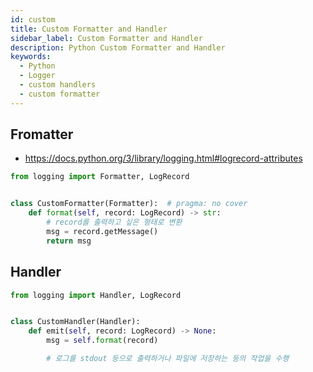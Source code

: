 ```yaml
---
id: custom
title: Custom Formatter and Handler
sidebar_label: Custom Formatter and Handler
description: Python Custom Formatter and Handler
keywords:
  - Python
  - Logger
  - custom handlers
  - custom formatter
---
```


## Fromatter

- https://docs.python.org/3/library/logging.html#logrecord-attributes

```python
from logging import Formatter, LogRecord


class CustomFormatter(Formatter):  # pragma: no cover
    def format(self, record: LogRecord) -> str:
        # record를 출력하고 싶은 형태로 변환
        msg = record.getMessage()
        return msg
```

## Handler

```python
from logging import Handler, LogRecord


class CustomHandler(Handler):
    def emit(self, record: LogRecord) -> None:
        msg = self.format(record)

        # 로그를 stdout 등으로 출력하거나 파일에 저장하는 등의 작업을 수행
```
